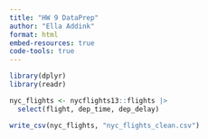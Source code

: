 ```yaml
---
title: "HW 9 DataPrep"
author: "Ella Addink"
format: html
embed-resources: true
code-tools: true 
---
```


```r
library(dplyr)
library(readr)

nyc_flights <- nycflights13::flights |> 
  select(flight, dep_time, dep_delay)

write_csv(nyc_flights, "nyc_flights_clean.csv")
```

